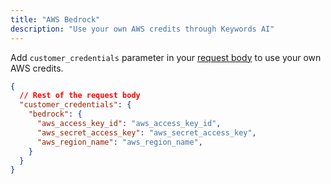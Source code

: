 ```yaml
---
title: "AWS Bedrock"
description: "Use your own AWS credits through Keywords AI"
---
```


Add `customer_credentials` parameter in your [request body](/api-endpoints/proxy-endpoints/chat-completions) to use your own AWS credits.

```json
{
  // Rest of the request body
  "customer_credentials": {
    "bedrock": {
      "aws_access_key_id": "aws_access_key_id",
      "aws_secret_access_key": "aws_secret_access_key",
      "aws_region_name": "aws_region_name",
    }
  }
}
```